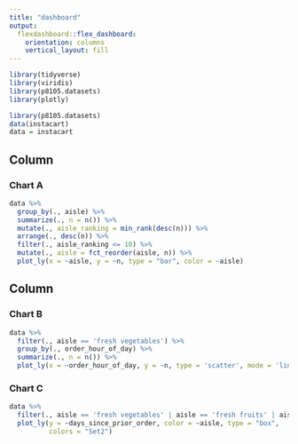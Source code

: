 ```yaml
---
title: "dashboard"
output: 
  flexdashboard::flex_dashboard:
    orientation: columns
    vertical_layout: fill
---
```


```r
library(tidyverse)
library(viridis)
library(p8105.datasets)
library(plotly)
```

```r
library(p8105.datasets)
data(instacart)
data = instacart
```


Column {data-width=500}
-----------------------------------------------------------------------

### Chart A

```r
data %>% 
  group_by(., aisle) %>%
  summarize(., n = n()) %>% 
  mutate(., aisle_ranking = min_rank(desc(n))) %>% 
  arrange(., desc(n)) %>% 
  filter(., aisle_ranking <= 10) %>% 
  mutate(., aisle = fct_reorder(aisle, n)) %>% 
  plot_ly(x = ~aisle, y = ~n, type = "bar", color = ~aisle)

```


Column {data-width=500}
-----------------------------------------------------------------------

### Chart B

```r
data %>% 
  filter(., aisle == 'fresh vegetables') %>% 
  group_by(., order_hour_of_day) %>% 
  summarize(., n = n()) %>% 
  plot_ly(x = ~order_hour_of_day, y = ~n, type = 'scatter', mode = 'lines')
```

### Chart C

```r
data %>% 
  filter(., aisle == 'fresh vegetables' | aisle == 'fresh fruits' | aisle == 'milk' | aisle == 'bread', reordered =='1') %>% 
  plot_ly(y = ~days_since_prior_order, color = ~aisle, type = "box",
          colors = "Set2")
```